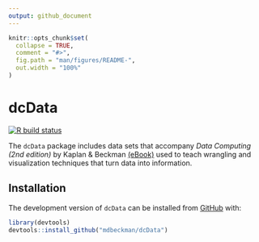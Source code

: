 ```yaml
---
output: github_document
---
```


<!-- README.md is generated from README.Rmd. Please edit that file -->

```r
knitr::opts_chunk$set(
  collapse = TRUE,
  comment = "#>",
  fig.path = "man/figures/README-",
  out.width = "100%"
)
```

# dcData

<!-- badges: start -->
[![R build status](https://github.com/mdbeckman/dcData/workflows/R-CMD-check/badge.svg)](https://github.com/mdbeckman/dcData/actions)
<!-- badges: end -->

The `dcData` package includes data sets that accompany *Data Computing (2nd edition)* by Kaplan & Beckman [(eBook)](https://dtkaplan.github.io/DataComputingEbook/) used to teach wrangling and visualization techniques that turn data into information.

## Installation

The development version of `dcData` can be installed from [GitHub](https://github.com/) with:

```r
library(devtools)
devtools::install_github("mdbeckman/dcData")
```


<!-- You can install the released version of dcData from [CRAN](https://CRAN.R-project.org) with: -->

<!-- ``` r -->
<!-- install.packages("dcData") -->
<!-- ``` -->

<!-- And the development version from [GitHub](https://github.com/) with: -->

<!-- ``` r -->
<!-- # install.packages("devtools") -->
<!-- devtools::install_github("mdbeckman/dcData") -->
<!-- ``` -->
<!-- ## Example -->

<!-- This is a basic example which shows you how to solve a common problem: -->

<!-- ```{r example} -->
<!-- library(dcData) -->
<!-- ## basic example code -->
<!-- ``` -->

<!-- What is special about using `README.Rmd` instead of just `README.md`? You can include R chunks like so: -->

<!-- ```{r cars} -->
<!-- summary(cars) -->
<!-- ``` -->

<!-- You'll still need to render `README.Rmd` regularly, to keep `README.md` up-to-date. `devtools::build_readme()` is handy for this. You could also use GitHub Actions to re-render `README.Rmd` every time you push. An example workflow can be found here: <https://github.com/r-lib/actions/tree/master/examples>. -->

